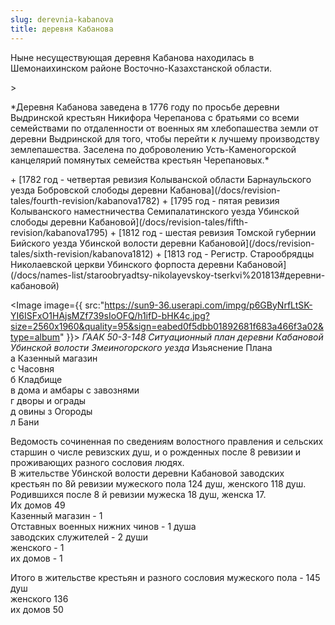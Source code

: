 ```yaml
---
slug: derevnia-kabanova
title: деревня Кабанова
---
```




<p className="text-justify">Ныне несуществующая деревня Кабанова находилась в Шемонаихинском районе Восточно-Казахстанской области.</p>
> <p className="text-justify">*Деревня Кабанова заведена в 1776 году по просьбе деревни Выдринской крестьян Никифора Черепанова с братьями со всеми семействами по отдаленности от военных ям хлебопашества земли от деревни Выдринской для того, чтобы перейти к лучшему производству землепашества. Заселена по доброволению Усть-Каменогорской канцелярий помянутых семейства крестьян Черепановых.*</p>







<p className="text-justify">
+ [1782 год - четвертая ревизия Колыванской области Барнаульского уезда Бобровской слободы деревни Кабанова](/docs/revision-tales/fourth-revision/kabanova1782)  
+ [1795 год - пятая ревизия Колыванского наместничества Семипалатинского уезда Убинской слободы деревни Кабановой](/docs/revision-tales/fifth-revision/kabanova1795)  
+ [1812 год - шестая ревизия Томской губернии Бийского уезда Убинской волости деревни Кабановой](/docs/revision-tales/sixth-revision/kabanova1812)  
+ [1813 год - Регистр. Старообрядцы Николаевской церкви Убинского форпоста деревни Кабановой](/docs/names-list/staroobryadtsy-nikolayevskoy-tserkvi%201813#деревни-кабановой) 
</p>

<Image image={{ src:"https://sun9-36.userapi.com/impg/p6GByNrfLtSK-YI6ISFxO1HAjsMZf739sIoOFQ/h1ifD-bHK4c.jpg?size=2560x1960&quality=95&sign=eabed0f5dbb01892681f683a466f3a02&type=album" }}></Image>
*ГААК 50-3-148 Ситуационный план деревни Кабановой Убинской волости Змеиногорского уезда*
Изьяснение Плана  
а Казенный магазин  
с Часовня  
б Кладбище  
в дома и амбары с завознями  
г дворы и ограды   
д овины 
з Огороды  
л Бани  

Ведомость сочиненная по сведениям волостного правления и сельских старшин о числе ревизских душ, и о рожденных после 8 ревизии и проживающих разного сословия людях.  
В жительстве Убинской волости деревни Кабановой заводских крестьян по 8й ревизии мужеского пола 124 душ, женского 118 душ.   
Родившихся после 8 й ревизии мужеска 18 душ, женска 17.  
Их домов 49  
Казенный магазин - 1  
Отставных военных нижних чинов - 1 душа  
заводских служителей - 2 души  
женского - 1  
их домов - 1  

Итого в жительстве крестьян и разного сословия мужеского пола - 145 душ  
женского 136  
их домов 50  